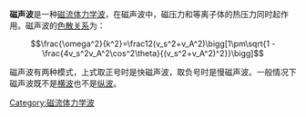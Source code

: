 '''磁声波'''是一种[[磁流体力学波|磁流体力学波]]，在磁声波中，磁压力和等离子体的热压力同时起作用。磁声波的[[色散关系|色散关系]]为：
:<math>\frac{\omega^2}{k^2}=\frac12(v_s^2+v_A^2)\bigg[1\pm\sqrt{1 - \frac{4v_s^2v_A^2\cos^2\theta}{(v_s^2+v_A^2)^2}}\bigg]</math>

磁声波有两种模式，上式取正号时是快磁声波，取负号时是慢磁声波。一般情况下磁声波既不是[[横波|横波]]也不是[[纵波|纵波]]。

[[Category:磁流体力学波|Category:磁流体力学波]]
